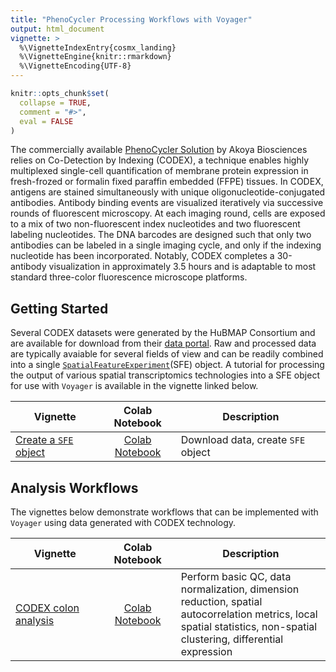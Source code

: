 ```yaml
---
title: "PhenoCycler Processing Workflows with Voyager"
output: html_document
vignette: >
  %\VignetteIndexEntry{cosmx_landing}
  %\VignetteEngine{knitr::rmarkdown}
  %\VignetteEncoding{UTF-8}
---
```


```r
knitr::opts_chunk$set(
  collapse = TRUE,
  comment = "#>",
  eval = FALSE
)
```

The commercially available [PhenoCycler Solution](https://www.akoyabio.com/phenocycler/) by Akoya Biosciences relies on Co-Detection by Indexing (CODEX), a technique enables highly multiplexed single-cell quantification of membrane protein expression in fresh-frozed or formalin fixed paraffin embedded (FFPE) tissues. In CODEX, antigens are stained simultaneously with unique oligonucleotide-conjugated antibodies. Antibody binding events are visualized iteratively via successive rounds of fluorescent microscopy. At each imaging round, cells are exposed to a mix of two non-fluorescent index nucleotides and two fluorescent labeling nucleotides. The DNA barcodes are designed such that only two antibodies can be labeled in a single imaging cycle, and only if the indexing nucleotide has been incorporated. Notably, CODEX completes a 30-antibody visualization in approximately 3.5 hours and is adaptable to most standard three-color fluorescence microscope platforms. 


## Getting Started

Several CODEX datasets were generated by the HuBMAP Consortium and are available for download from their [data  portal](https://portal.hubmapconsortium.org). Raw and processed data are typically avaiable for several fields of view and can be readily combined into a single [`SpatialFeatureExperiment`](https://bioconductor.org/packages/devel/bioc/html/SpatialFeatureExperiment.html)(SFE) object. A tutorial for processing the output of various spatial transcriptomics technologies into a SFE object for use with `Voyager` is available in the vignette linked below. 


| Vignette | Colab Notebook | Description |
|--------------------|:---------------:|---------------------------------|
| [Create a `SFE` object](https://pachterlab.github.io/voyager/articles/create_sfe.html) | [Colab Notebook](https://colab.research.google.com/github/pachterlab/voyager/blob/documentation-devel/vignettes/create_sfe.ipynb) | Download data, create `SFE` object|


## Analysis Workflows

The vignettes below demonstrate workflows that can be implemented with `Voyager` using data generated with CODEX technology. 

| Vignette | Colab Notebook | Description |
|--------------------|:---------------:|---------------------------------|
| [CODEX colon analysis](https://pachterlab.github.io/voyager/dev/articles/vig8_codex.html) | [Colab Notebook](https://colab.research.google.com/github/pachterlab/voyager/blob/documentation-devel/vignettes/vig8_codex.ipynb) | Perform basic QC, data normalization, dimension reduction, spatial autocorrelation metrics, local spatial statistics, non-spatial clustering, differential expression |
